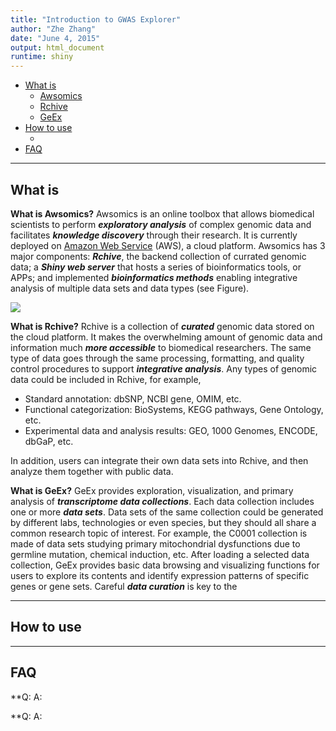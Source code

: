 ```yaml
---
title: "Introduction to GWAS Explorer"
author: "Zhe Zhang"
date: "June 4, 2015"
output: html_document
runtime: shiny
---
```


- [What is](#bg)
    - [Awsomics](#bg_aws)
    - [Rchive](#bg_rch)
    - [GeEx](#bg_geex)
- [How to use](#how)
    - 
- [FAQ](#faq)

---

## <a name='bg'></a>What is

<a name='bg_aws'></a>**What is Awsomics?** Awsomics is an online toolbox that allows biomedical scientists to perform **_exploratory analysis_** of complex genomic data and facilitates **_knowledge discovery_** through their research. It is currently deployed on [Amazon Web Service](http://aws.amazon.com) (AWS), a cloud platform. Awsomics has 3 major components: **_Rchive_**, the backend collection of currated genomic data; a **_Shiny web server_** that hosts a series of bioinformatics tools, or APPs; and implemented **_bioinformatics methods_** enabling integrative analysis of multiple data sets and data types (see Figure).

![](figure1_awsomics.png)

<a name='bg_rch'></a>**What is Rchive?** Rchive is a collection of **_curated_** genomic data stored on the cloud platform. It makes the overwhelming amount of genomic data and information much **_more accessible_** to biomedical researchers. The same type of data goes through the same processing, formatting, and quality control procedures to support **_integrative analysis_**. Any types of genomic data could be included in Rchive, for example,

- Standard annotation: dbSNP, NCBI gene, OMIM, etc.
- Functional categorization: BioSystems, KEGG pathways, Gene Ontology, etc.
- Experimental data and analysis results: GEO, 1000 Genomes, ENCODE, dbGaP, etc.

In addition, users can integrate their own data sets into Rchive, and then analyze them together with public data.

<a name='bg_geex'></a>**What is GeEx?**  GeEx provides exploration, visualization, and primary analysis of **_transcriptome data collections_**. Each data collection includes one or more **_data sets_**. Data sets of the same collection could be generated by different labs, technologies or even species, but they should all share a common research topic of interest. For example, the C0001 collection is made of data sets studying primary mitochondrial dysfunctions due to germline mutation, chemical induction, etc. After loading a selected data collection, GeEx provides basic data browsing and visualizing functions for users to explore its contents and identify expression patterns of specific genes or gene sets. Careful **_data curation_** is key to the 

---

## <a name='how'></a>How to use


---

## <a name='faq'></a>FAQ


**Q: 
A:

**Q: 
A: 







